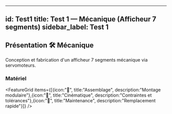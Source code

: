 
---
id: Test1
title: Test 1 — Mécanique (Afficheur 7 segments)
sidebar_label: Test 1
---

## Présentation <span className="badge-sticker badge-mecanique">🛠️ Mécanique</span>

<InfoCard type="info" title="Aperçu du test" icon="⚙️">
Conception et fabrication d'un afficheur 7 segments mécanique via servomoteurs.
</InfoCard>

### Matériel
<Table headers={["Élément", "Référence", "Rôle"]}
  data={[["Servomoteurs", "SG90 / MG996R", "Actionnement"],["PCA9685", "16 ch PWM", "Contrôle"],["Structure 3D", "PLA/PETG", "Support"]]}
/>

<FeatureGrid items={[{icon:"🧩", title:"Assemblage", description:"Montage modulaire"},{icon:"📐", title:"Cinématique", description:"Contraintes et tolérances"},{icon:"🔧", title:"Maintenance", description:"Remplacement rapide"}]} />


